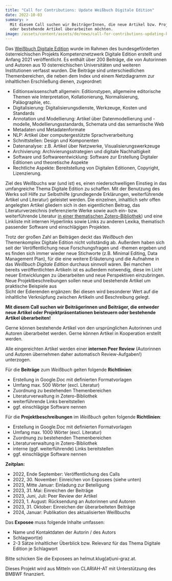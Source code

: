 ```yaml
---
title: "Call for Contributions: Update Weißbuch Digitale Edition"
date: 2022-10-03
summary: >
  Mit diesem Call suchen wir BeiträgerInnen, die neue Artikel bzw. Projektpräsentationen beisteuern
  oder bestehende Artikel überarbeiten möchten.
image: /assets/content/assets/de/news/call-for-contributions-updating-konde/image.png
---
```


Das [Weißbuch Digitale Edition](https://www.digitale-edition.at) wurde im Rahmen des
bundesgeförderten österreichischen Projekts Kompetenznetzwerk Digitale Edition erstellt und Anfang
2021 veröffentlicht. Es enthält über 200 Beiträge, die von Autorinnen und Autoren aus 10
österreichischen Universitäten und weiteren Institutionen verfasst wurden. Die Beiträge sind
unterschiedlichen Themenbereichen, die neben dem Index und einem Netzdiagramm zur inhaltlichen
Erschließung dienen, zugeordnet:

- Editionswissenschaft allgemein: Editionstypen, allgemeine editorische Themen wie Interpretation,
  Kollationierung, Normalisierung, Paläographie, etc.
- Digitalisierung: Digitalisierungsdienste, Werkzeuge, Kosten und Standards
- Annotation und Modellierung: Artikel über Datenmodellierung und -modelle, Modellierungsstandards,
  Schemata und das semantische Web
- Metadaten und Metadatenformate
- NLP: Artikel über computergestützte Sprachverarbeitung
- Schnittstellen: Design und Komponenten
- Datenanalyse: z.B. Artikel über Netzwerke, Visualisierungswerkzeuge
- Archivierung: Archivierungsstrategien und digitale Nachhaltigkeit
- Software und Softwareentwicklung: Software zur Erstellung Digitaler Editionen und theoretische
  Aspekte
- Rechtliche Aspekte: Bereitstellung von Digitalen Editionen, Copyright, Lizenzierung.

Ziel des Weißbuchs war (und ist) es, einen niederschwelligen Einstieg in das umfangreiche Thema
Digitale Edition zu schaffen. Mit der Benutzung des Werks soll Hilfe zur Selbsthilfe (grundlegende
Erklärungen, weiterführende Artikel und Literatur) geleistet werden. Die einzelnen, inhaltlich sehr
offen angelegten Artikel gliedern sich in den eigentlichen Beitrag, das Literaturverzeichnis
(referenzierte Werke sowie auch ein- bzw. weiterführende Literatur
[in einer thematischen Zotero-Bibliothek](https://www.zotero.org/groups/1332658/konde)) und eine
Linkliste mit internen Hyperlinks sowie Links zu anderen Lexika, thematisch passender Software und
einschlägigen Projekten.

Trotz der großen Zahl an Beiträgen deckt das _Weißbuch_ den Themenkomplex Digitale Edition nicht
vollständig ab. Außerdem haben sich seit der Veröffentlichung neue Forschungsfragen und -themen
ergeben und es finden sich immer wieder neue Stichworte (z.B. Minimal Editing, Data Management
Plan), für die eine weitere Erläuterung und die Aufnahme in das _Weißbuch Digitale Edition_ durchaus
sinnvoll wären. Bei manchen bereits veröffentlichten Artikeln ist es außerdem notwendig, diese im
Licht neuer Entwicklungen zu überarbeiten und neue Perspektiven einzubringen.\
Neue Projektbeschreibungen sollen neue und bestehende Artikel um praktische Beispiele aus\
Sicht der Edierenden ergänzen: Bei diesen wird besonderer Wert auf die inhaltliche Verknüpfung
zwischen Artikeln und Beschreibung gelegt.

**Mit diesem Call suchen wir Beiträgerinnen und Beiträger, die entweder neue Artikel oder
Projektpräsentationen beisteuern oder bestehende Artikel überarbeiten!**

Gerne können bestehende Artikel von den ursprünglichen Autorinnen und Autoren überarbeitet werden.
Gerne können Artikel in Kooperation erstellt werden.

Alle eingereichten Artikel werden einer **internen Peer Review** (Autorinnen und Autoren übernehmen
daher automatisch Review-Aufgaben!) unterzogen.

Für die **Beiträge** zum _Weißbuch_ gelten folgende **Richtlinien**:

- Erstellung in Google.Doc mit definierten Formatvorlagen
- Umfang max. 500 Wörter (excl. Literatur)
- Zuordnung zu bestehenden Themenbereichen
- Literaturverwaltung in Zotero-Bibliothek
- weiterführende Links bereitstellen
- ggf. einschlägige Software nennen

Für die **Projektbeschreibungen** im _Weißbuch_ gelten folgende **Richtlinien**:

- Erstellung in Google.Doc mit definierten Formatvorlagen
- Umfang max. 1000 Wörter (excl. Literatur)
- Zuordnung zu bestehenden Themenbereichen
- Literaturverwaltung in Zotero-Bibliothek
- interne (ggf. weiterführende) Links bereitstellen
- ggf. einschlägige Software nennen

**Zeitplan:**

- 2022, Ende September: Veröffentlichung des Calls
- 2022, 30. November: Einreichen von Exposees (siehe unten)
- 2023, Mitte Januar: Einladung zur Beteiligung
- 2023, 31. Mai: Einreichen der Beiträge
- 2023, Juni, Juli: Peer Review der Artikel
- 2023, 1. August: Rücksendung an Autorinnen und Autoren
- 2023, 31. Oktober: Einreichen der überarbeiteten Beiträge
- 2024, Januar: Publikation des aktualisierten Weißbuchs

Das **Exposee** muss folgende Inhalte umfassen:

- Name und Kontaktdaten der Autorin / des Autors
- Schlagwort(e)
- 2-3 Sätze inhaltlicher Überblick bzw. Relevanz für das Thema Digitale Edition je Schlagwort

Bitte schicken Sie die Exposees an helmut.klug(at)uni-graz.at.

Dieses Projekt wird aus Mitteln von CLARIAH-AT mit Unterstützung des BMBWF finanziert.
